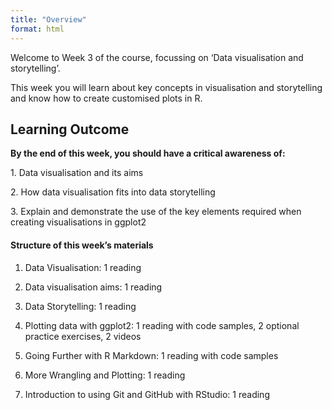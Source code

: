 ```yaml
---
title: "Overview"
format: html
---
```


Welcome to Week 3 of the course, focussing on 'Data visualisation and storytelling'.

This week you will learn about key concepts in visualisation and storytelling and know how to create customised plots in R.

## Learning Outcome

**By the end of this week, you should have a critical awareness of:**

1\. Data visualisation and its aims

2\. How data visualisation fits into data storytelling

3\. Explain and demonstrate the use of the key elements required when creating visualisations in ggplot2

#### **Structure of this week's materials**

1.  Data Visualisation: 1 reading

2.  Data visualisation aims: 1 reading

3.  Data Storytelling: 1 reading

4.  Plotting data with ggplot2: 1 reading with code samples, 2 optional practice exercises, 2 videos

5.  Going Further with R Markdown: 1 reading with code samples

6.  More Wrangling and Plotting: 1 reading

7.  Introduction to using Git and GitHub with RStudio: 1 reading
